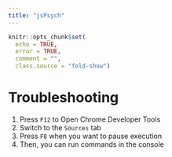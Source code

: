 ```yaml
---
title: "jsPsych"
---
```


```r
knitr::opts_chunk$set(
  echo = TRUE,
  error = TRUE,
  comment = "",
  class.source = "fold-show")
```

# Troubleshooting

1. Press `F12` to Open Chrome Developer Tools
1. Switch to the `Sources` tab
1. Press `F8` when you want to pause execution
1. Then, you can run commands in the console
